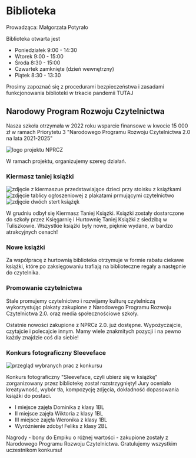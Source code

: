 # Biblioteka

Prowadząca: Małgorzata Potyrało

Biblioteka otwarta jest

- Poniedziałek 9:00 - 14:30
- Wtorek 9:00 - 15:00
- Środa 8:30 - 15:00
- Czwartek zamknięte (dzień wewnętrzny)
- Piątek 8:30 - 13:30

Prosimy zapoznać się z procedurami bezpieczeństwa i zasadami funkcjonowania
biblioteki w trkacie pandemii TUTAJ

## Narodowy Program Rozwoju Czytelnictwa

Nasza szkoła otrzymała w 2022 roku wsparcie finansowe w kwocie 15 000 zł w
ramach Priorytetu 3 "Narodowego Programu Rozwoju Czytelnictwa 2.0 na lata
2021-2025"

![logo projektu NPRCZ](/img/biblioteka/NPRCZ.webp)

W ramach projektu, organizujemy szereg działań.

### Kiermasz taniej książki

![zdjęcie z kiermaszue przedstawiające dzieci przy stoisku z książkami](/img/biblioteka/kiermasz.jpg)
![zdjęcie tablicy ogłoszeniowej z plakatami prmującymi czytelnictwo](/img/biblioteka/kiermasz-2.webp)
![zdjęcie dwóch stert książęk](/img/biblioteka/kiermasz-3.webp)

W grudniu odbył się Kiermasz Taniej Książki. Książki zostały dostarczone do
szkoły przez Księgarnię i Hurtownię Taniej Książki z siedzibą w Tuliszkowie.
Wszystkie książki były nowe, pięknie wydane, w bardzo atrakcyjnych cenach!

### Nowe książki

Za współpracę z hurtownią biblioteka otrzymuje w formie rabatu ciekawe książki,
które po zaksięgowaniu trafiają na biblioteczne regały a następnie do
czytelnika.

### Promowanie czytelnictwa

Stale promujemy czytelnictwo i rozwijamy kulturę czytelniczą wykorzystując
plakaty zakupione z Narodowego Programu Rozwoju Czytelnictwa 2.0. oraz media
społecznościowe szkoły.

Ostatnie nowości zakupione z NPRCz 2.0. już dostępne. Wypożyczajcie, czytajcie i
polecajcie innym. Mamy wiele znakmitych pozycji i na pewno każdy znajdzie coś
dla siebie!

### Konkurs fotograficzny Sleeveface

![przegląd wybranych prac z konkursu](/img/biblioteka/sleeve-face.webp)

Konkurs fotograficzny "Sleeveface, czyli ubierz się w książkę" zorganizowany
przez bibliotekę został rozstrzygnięty! Jury oceniało kreatywność, wybór tła,
kompozycję zdjęcia, dokładność dopasowania książki do postaci.

- I miejsce zajęła Dominika z klasy 1BL
- II miejsce zajęła Wiktoria z klasy 1BL
- III miejsce zajęła Weronika z klasy 1BL
- Wyróżnienie zdobył Feliks z klasy 2BL

Nagrody - bony do Empiku o różnej wartości - zakupione zostały z Narodowego
Programu Rozwoju Czytelnictwa. Gratulujemy wszystkim uczestnikom konkursu!

